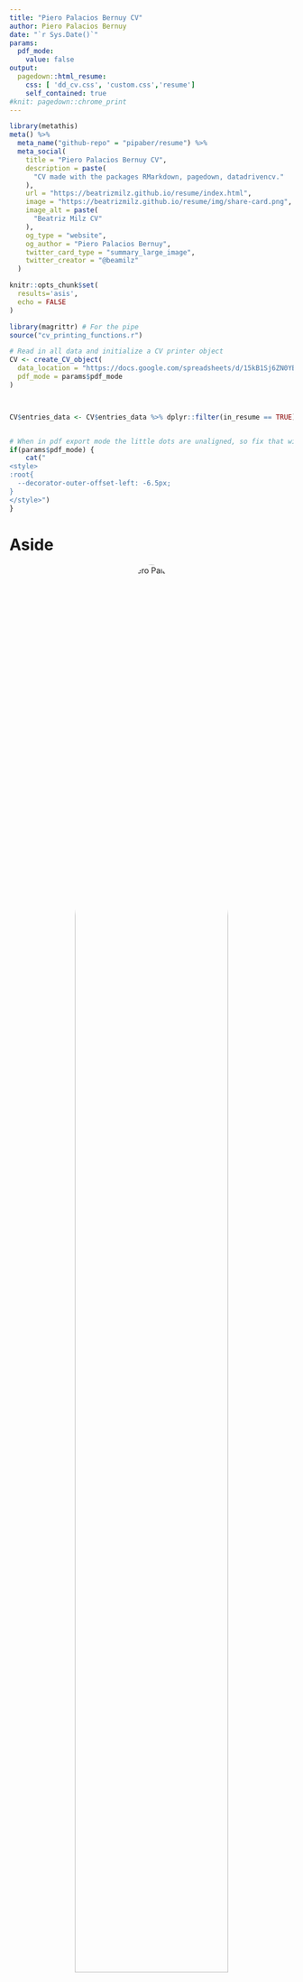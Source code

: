 ```yaml
---
title: "Piero Palacios Bernuy CV"
author: Piero Palacios Bernuy
date: "`r Sys.Date()`"
params:
  pdf_mode:
    value: false
output:
  pagedown::html_resume:
    css: [ 'dd_cv.css', 'custom.css','resume']
    self_contained: true
#knit: pagedown::chrome_print      
---
```


```r
library(metathis)
meta() %>%
  meta_name("github-repo" = "pipaber/resume") %>% 
  meta_social(
    title = "Piero Palacios Bernuy CV",
    description = paste(
      "CV made with the packages RMarkdown, pagedown, datadrivencv."
    ),
    url = "https://beatrizmilz.github.io/resume/index.html",
    image = "https://beatrizmilz.github.io/resume/img/share-card.png",
    image_alt = paste(
      "Beatriz Milz CV"
    ),
    og_type = "website",
    og_author = "Piero Palacios Bernuy",
    twitter_card_type = "summary_large_image",
    twitter_creator = "@beamilz"
  )
```

<!-- inicio academic icons -->

<link rel="stylesheet" href="https://cdn.jsdelivr.net/gh/jpswalsh/academicons@1/css/academicons.min.css"> <!-- final academic icons -->

<!-- inicio font awesome -->

```{=html}
<script src="https://kit.fontawesome.com/1f72d6921a.js" crossorigin="anonymous"></script>
```
<!-- final font awesome -->

```r
knitr::opts_chunk$set(
  results='asis',
  echo = FALSE
)

library(magrittr) # For the pipe
source("cv_printing_functions.r")

# Read in all data and initialize a CV printer object
CV <- create_CV_object(
  data_location = "https://docs.google.com/spreadsheets/d/15kB1Sj6ZN0YBLmc_O3E5iEEMVsBrkFwMnbZD85EZPQo/edit?usp=sharing",  
  pdf_mode = params$pdf_mode
)



CV$entries_data <- CV$entries_data %>% dplyr::filter(in_resume == TRUE)



```

```r
# When in pdf export mode the little dots are unaligned, so fix that with some conditional CSS.
if(params$pdf_mode) {
    cat("
<style>
:root{
  --decorator-outer-offset-left: -6.5px;
}
</style>")
}
```

# Aside

<center>![Piero Palacios](img/piero.jpg){width=80% style='border-radius: 50%;'}</center>


### CONTACT 

<center>

<a href='https://bioinformatics-blog.netlify.app/' target='_blank'><i class="fa fa-home"></i></a> <a href='https://github.com/pipaber' target='_blank'><i class="fa fa-github"></i></a> <a href='mailto:p.palacios.bernuy@gmail.com'><i class="fa fa-envelope"></i></a> <a href='https://www.linkedin.com/in/pieropalaciosbernuy/' target='_blank'><i class="fa fa-linkedin"></i></a>

</center>

<br>

Hi! My name is Piero, and I am a Biotechnologist from Peru 🇵🇪 🦙.

I have especializations in data analysis and bioinformatics from Harvard University and MIT.

I have a [blog](https://bioinformatics-blog.netlify.app/) about bioinformatics aimed at people who are enthusiastic about this field.


### TEACHING

<i class="fas fa-chalkboard-teacher"></i> `Rstudio and Bioconductor`

<br>

### LANGUAGES

**Spanish:** Native

**English:** Intermediate
<br>

## Disclaimer {#disclaimer}

This resume was made with the R package [**pagedown**](https://github.com/rstudio/pagedown) and [**datadrivencv**](http://nickstrayer.me/datadrivencv/index.html).

Code available on <i class="fa fa-github"></i> [GitHub](https://github.com/pipaber/resume).

Last updated on `r Sys.Date()`. The most recent version of this resume is [available here](https://github.com/pipaber/resume/blob/main/docs/index.pdf).


# Main

## Piero Palacios Bernuy {#title}

## Professional Experience {data-icon="chalkboard-teacher"}

```r
CV %<>% print_section('professional_experience')
```

## Education {data-icon="chalkboard-teacher"}

```r
CV %<>% print_section('education')
```

\pagebreak

::: aside
Selected activities:

### PROGRAMMING SKILLS

<i class="fab fa-r-project"></i> `R`

<i class="fa fa-area-chart" aria-hidden="true"></i> `tidyverse`

<i class="fab fa-markdown"></i> `RMarkdown / Quarto`

<i class="fab fa-github"></i> `GitHub`

<i class="fa fa-dna"></i> `Bioconductor`

<i class="fas fa-desktop"></i> `HPC`

<i class="fab fa-python"></i> `Python`

<i class="fa fa-linux"></i> `Linux`

:::

## Courses {data-icon="book"}

```r
CV %<>% print_section('courses')
```

